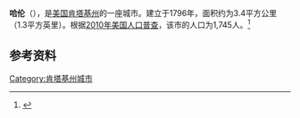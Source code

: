 {{Infobox City 
|chinese_name = 哈伦
|official_name = Harlan
|image_flag = 
|image_seal = 
|image_skyline = 
|image_map = KYMap-doton-Harlan.PNG
|map_caption =
|subdivision_type = [[國家|國家]]
|subdivision_name = {{USA}}
|leader_title = 
|leader_name = 
|subdivision_type1 = [[美國行政區劃|州]]
|subdivision_name1 = [[肯塔基州|肯塔基州]]
|subdivision_type2 = [[肯塔基州行政区划|县]]
|subdivision_name2 = Harlan
|found_title            = 正式立市
|found_date             = 1796年
|area_total = 3.4
|area_land = 
|area_water = 
|population_as_of = 2010
|population_total = 1,745
|population_density = 
|timezone = 
|utc_offset = 
|timezone_DST = 
|utc_offset_DST = 
}}

'''哈伦'''（{{lang-en|'''Harlan'''}}），是[[美国|美国]][[肯塔基州|肯塔基州]]的一座城市。建立于1796年，面积约为3.4平方公里（1.3平方英里）。根据[[2010年美国人口普查|2010年美国人口普查]]，该市的人口为1,745人。<ref name=census>{{cite web |url = http://www.census.gov/prod/www/abs/decennial/ |title = Census of Population and Housing |publisher = U.S. Census Bureau |accessdate = November 18, 2011 |archive-url = https://web.archive.org/web/20060208103743/http://www.census.gov/prod/www/abs/decennial/ |archive-date = 2006-02-08 |dead-url = yes }}</ref>

== 参考资料 ==
{{reflist}}

[[Category:肯塔基州城市|Category:肯塔基州城市]]


{{Kentucky-stub}}